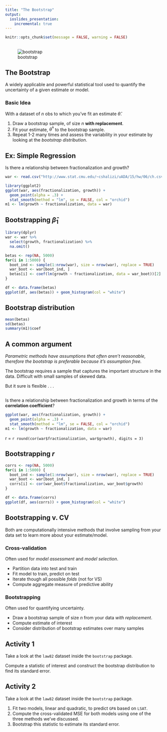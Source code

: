 ```yaml
---
title: "The Bootstrap"
output:
  ioslides_presentation:
    incremental: true
---
```


```r
knitr::opts_chunk$set(message = FALSE, warning = FALSE)
```

##

![bootstrap](http://creativechange.net/wp-content/uploads/2015/12/bootstrap.png)

## The Bootstrap {.build}

A widely applicable and powerful statistical tool used to quantify
the uncertainty of a given estimate or model.

### Basic Idea
With a dataset of $n$ obs to which you've fit an estimate $\hat{\theta}$.

1. Draw a bootstrap sample, of size $n$ **with replacement**.
2. Fit your estimate, $\hat{\theta}^*$ to the bootstrap sample.
3. Repeat 1-2 many times and assess the variability in your estimate by looking at the *bootstrap distribution*.


## Ex: Simple Regression

Is there a relationship between fractionalization and growth?

```r
war <- read.csv("http://www.stat.cmu.edu/~cshalizi/uADA/15/hw/06/ch.csv")

library(ggplot2)
ggplot(war, aes(fractionalization, growth)) +
  geom_point(alpha = .3) +
  stat_smooth(method = "lm", se = FALSE, col = "orchid")
m1 <- lm(growth ~ fractionalization, data = war)
```


## Bootstrapping $\hat{\beta}_1$ {.build}
```r
library(dplyr)
war <- war %>%
  select(growth, fractionalization) %>%
  na.omit()
```

```r
betas <- rep(NA, 5000)
for(i in 1:5000) {
  boot_ind <- sample(1:nrow(war), size = nrow(war), replace = TRUE)
  war_boot <- war[boot_ind, ]
  betas[i] <- coef(lm(growth ~ fractionalization, data = war_boot))[2]
}
```

```r
df <- data.frame(betas)
ggplot(df, aes(betas)) + geom_histogram(col = "white")
```


## Bootstrap distribution

```r
mean(betas)
sd(betas)
summary(m1)$coef
```


## A common argument {.build}

*Parametric methods have assumptions that often aren't reasonable, therefore the bootstrap is preferable because it's assumption free.*

The bootstrap requires a sample that captures the important structure in the data. Difficult with small samples of skewed data.

But it sure is flexible . . .


## {.build}

Is there a relationship between fractionalization and growth in terms of the **correlation coefficient**?

```r
ggplot(war, aes(fractionalization, growth)) +
  geom_point(alpha = .3) +
  stat_smooth(method = "lm", se = FALSE, col = "orchid")
m1 <- lm(growth ~ fractionalization, data = war)
```

r = `r round(cor(war$fractionalization, war$growth), digits = 3)`


## Bootstrapping $r$ {.build}

```r
corrs <- rep(NA, 5000)
for(i in 1:5000) {
  boot_ind <- sample(1:nrow(war), size = nrow(war), replace = TRUE)
  war_boot <- war[boot_ind, ]
  corrs[i] <- cor(war_boot$fractionalization, war_boot$growth)
}
```

```r
df <- data.frame(corrs)
ggplot(df, aes(corrs)) + geom_histogram(col = "white")
```


## Bootstrapping v. CV {.build .smaller}

Both are computationally intensive methods that involve sampling from your data set to learn more about your estimate/model.

### Cross-validation
Often used for *model assessment* and *model selection*.

- Partition data into test and train
- Fit model to train, predict on test
- Iterate though all possible *folds* (not for VS)
- Compute aggregate measure of predictive ability

### Bootstrapping
Often used for quantifying uncertainty.

- Draw a bootstrap sample of size $n$ from your data *with replacement*.
- Compute estimate of interest
- Consider distribution of bootstrap estimates over many samples


## Activity 1

Take a look at the `law82` dataset inside the `bootstrap` package.

Compute a statistic of interest and construct the bootstrap distribution to find its standard error.



## Activity 2

Take a look at the `law82` dataset inside the `bootstrap` package.

1. Fit two models, linear and quadratic, to predict `GPA` based on `LSAT`.
2. Compute the cross-validated MSE for both models using one of the three methods we've discussed.
3. Bootstrap this statistic to estimate its standard error.
